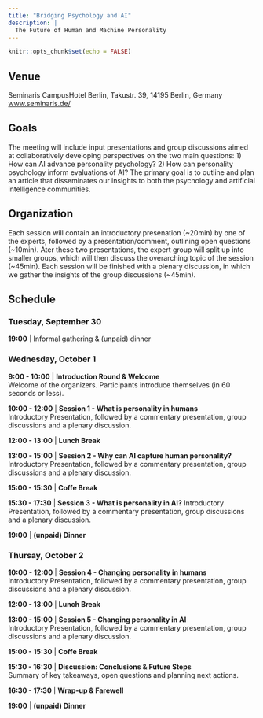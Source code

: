 ```yaml
---
title: "Bridging Psychology and AI"
description: |
  The Future of Human and Machine Personality
---
```


```r
knitr::opts_chunk$set(echo = FALSE)
```

## Venue

Seminaris CampusHotel Berlin,  Takustr. 39, 14195 Berlin, Germany [www.seminaris.de/](https://www.seminaris.de/hotels/tagungshotel-berlin-dahlem/)

## Goals

The meeting will include input presentations and group discussions aimed at collaboratively developing perspectives on the two main questions:
1) How can AI advance personality psychology?
2) How can personality psychology inform evaluations of AI? 
The primary goal is to outline and plan an article that disseminates our insights to both the psychology and artificial intelligence communities. 

## Organization
Each session will contain an introductory presenation (~20min) by one of the experts, followed by a presentation/comment, outlining open questions (~10min). Ater these two presentations, the expert group will split up into smaller groups, which will then discuss the overarching topic of the session (~45min). Each session will be finished with a plenary discussion, in which we gather the insights of the group discussions (~45min). 


## Schedule


### Tuesday, September 30  
**19:00** | Informal gathering & (unpaid) dinner  


### Wednesday, October 1  

**9:00 - 10:00** | **Introduction Round & Welcome**  
Welcome of the organizers. Participants introduce themselves (in 60 seconds or less). 

**10:00 - 12:00** | **Session 1 - What is personality in humans**  
Introductory Presentation, followed by a commentary presentation, group discussions and a plenary discussion.

**12:00 - 13:00** | **Lunch Break**  

**13:00 - 15:00** | **Session 2 - Why can AI capture human personality?**  
Introductory Presentation, followed by a commentary presentation, group discussions and a plenary discussion.

**15:00 - 15:30** | **Coffe Break**

**15:30 - 17:30** | **Session 3 - What is personality in AI?**
Introductory Presentation, followed by a commentary presentation, group discussions and a plenary discussion.

**19:00** | **(unpaid) Dinner**  


### Thursay, October 2  

**10:00 - 12:00** | **Session 4 - Changing personality in humans**  
Introductory Presentation, followed by a commentary presentation, group discussions and a plenary discussion.

**12:00 - 13:00** | **Lunch Break**  

**13:00 - 15:00** | **Session 5 - Changing personality in AI**  
Introductory Presentation, followed by a commentary presentation, group discussions and a plenary discussion.

**15:00 - 15:30** | **Coffe Break**

**15:30 - 16:30** | **Discussion: Conclusions & Future Steps**  
Summary of key takeaways, open questions and planning next actions.  

**16:30 - 17:30** | **Wrap-up & Farewell**  

**19:00** | **(unpaid) Dinner**  



